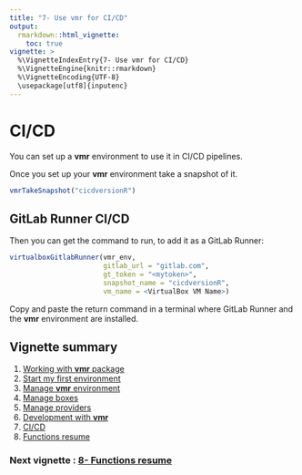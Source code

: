 ```yaml
---
title: "7- Use vmr for CI/CD"
output:
  rmarkdown::html_vignette:
    toc: true
vignette: >
  %\VignetteIndexEntry{7- Use vmr for CI/CD}
  %\VignetteEngine{knitr::rmarkdown}
  %\VignetteEncoding{UTF-8}
  \usepackage[utf8]{inputenc}
---
```


# CI/CD

You can set up a __vmr__ environment to use it in CI/CD pipelines.

Once you set up your __vmr__ environment take a snapshot of it.

```r
vmrTakeSnapshot("cicdversionR")
```

## GitLab Runner CI/CD

Then you can get the command to run, to add it as a GitLab Runner:
```r
virtualboxGitlabRunner(vmr_env,
                       gitlab_url = "gitlab.com",
                       gt_token = "<mytoken>",
                       snapshot_name = "cicdversionR",
                       vm_name = <VirtualBox VM Name>)
```
Copy and paste the return command in a terminal where GitLab Runner and the __vmr__ environment are installed.

## Vignette summary

1. [Working with __vmr__ package](O1-workwithvmr.html)
2. [Start my first environment](O2-vmrFirstStep.html)
3. [Manage __vmr__ environment](O3-vmrManagevmr.html)
4. [Manage boxes](O4-vmrManageBoxes.html)
5. [Manage providers](O5-vmrManageProviders.html)
6. [Development with __vmr__](O6-vmrDev.html)
7. [CI/CD](O7-vmrcicd.html)
8. [Functions resume](O8-vmrResume.html)

### Next vignette : [8- Functions resume](O8-vmrResume.html)
